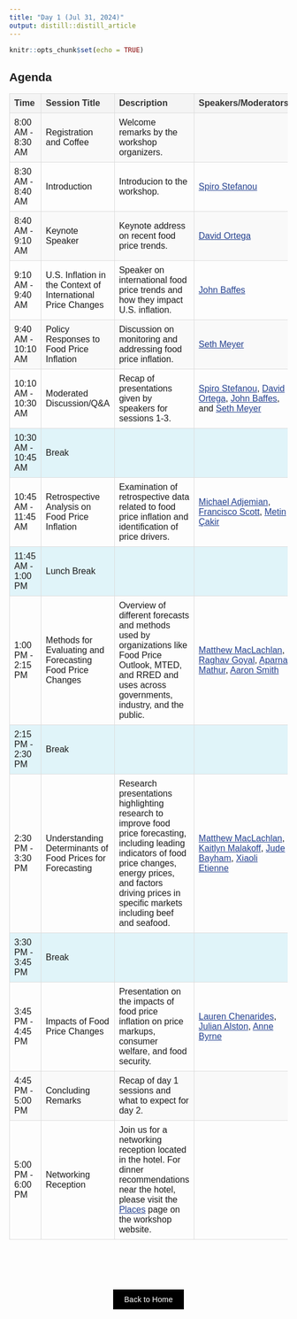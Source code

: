 ```yaml
---
title: "Day 1 (Jul 31, 2024)"
output: distill::distill_article
---
```


```r
knitr::opts_chunk$set(echo = TRUE)
```

<style>
  @import url('https://fonts.googleapis.com/css2?family=Public+Sans&display=swap');

  body {
    font-family: 'Public Sans', sans-serif;
  }

  .agenda-table {
    width: 100%;
    border-collapse: collapse;
  }

  .agenda-table th, .agenda-table td {
    border: 1px solid #ddd;
    padding: 8px;
    text-align: left;
  }

  .agenda-table th {
    background-color: #f4f4f4;
    color: #333;
  }

  .agenda-table td a {
    color: #23408F; /* Matching the color used for headers */
  }

  .agenda-table .session-time {
    width: 15%; /* Adjust the width of the Time column */
  }

  .break-row {
    background-color: #e0f4f9; /* Light blue color specifically for break rows */
  }
  
  .agenda-table tbody tr:nth-child(odd):not(.break-row) {
    background-color: #f9f9f9; /* Apply grey shading only to non-break odd rows */
  }
</style>

## Agenda

<table class="agenda-table">
  <thead>
    <tr>
      <th>Time</th>
      <th>Session Title</th>
      <th>Description</th>
      <th>Speakers/Moderators</th>
    </tr>
  </thead>
  <tbody>
    <tr>
      <td class="session-time">8:00 AM - 8:30 AM</td>
      <td>Registration and Coffee</td>
      <td>Welcome remarks by the workshop organizers.</td>
      <td></td>
    </tr>
    <tr>
      <td class="session-time">8:30 AM - 8:40 AM</td>
      <td>Introduction</td>
      <td>Introducion to the workshop.</td>
      <td><a href="speakers/spiro.html" target="_blank">Spiro Stefanou</a></td>
    </tr>
    <tr>
      <td class="session-time">8:40 AM - 9:10 AM</td>
      <td>Keynote Speaker</td>
      <td>Keynote address on recent food price trends.</td>
      <td><a href="speakers/ortega.html" target="_blank">David Ortega</a></td>
    </tr>
    <tr>
      <td class="session-time">9:10 AM - 9:40 AM</td>
      <td>U.S. Inflation in the Context of International Price Changes</td>
      <td>Speaker on international food price trends and how they impact U.S. inflation.</td>
      <td><a href="speakers/baffes.html" target="_blank">John Baffes</a></td>
    </tr>
    <tr>
      <td class="session-time">9:40 AM - 10:10 AM</td>
      <td>Policy Responses to Food Price Inflation</td>
      <td>Discussion on monitoring and addressing food price inflation.</td>
      <td><a href="speakers/meyer.html" target="_blank">Seth Meyer</a></td>
    </tr>
    <tr>
      <td class="session-time">10:10 AM - 10:30 AM</td>
      <td>Moderated Discussion/Q&A</td>
      <td>Recap of presentations given by speakers for sessions 1-3.</td>
      <td><a href="speakers/spiro.html" target="_blank">Spiro Stefanou</a>, <a href="speakers/ortega.html" target="_blank">David Ortega</a>, <a href="speakers/baffes.html" target="_blank">John Baffes</a>, and <a href="speakers/meyer.html" target="_blank">Seth Meyer</a></td>
    </tr>
    <tr class="break-row">
      <td class="session-time">10:30 AM - 10:45 AM</td>
      <td>Break</td>
      <td></td>
      <td></td>
    </tr>
    <tr>
      <td class="session-time">10:45 AM - 11:45 AM</td>
      <td>Retrospective Analysis on Food Price Inflation</td>
      <td>Examination of retrospective data related to food price inflation and identification of price drivers.</td>
      <td><a href="speakers/adjemian.html" target="_blank">Michael Adjemian</a>, <a href="speakers/scott.html" target="_blank">Francisco Scott</a>, <a href="speakers/cakir.html" target="_blank">Metin Çakir</a></td>
    </tr>
    <tr class="break-row">
      <td class="session-time">11:45 AM - 1:00 PM</td>
      <td>Lunch Break</td>
      <td></td>
      <td></td>
    </tr>
    <tr>
      <td class="session-time">1:00 PM - 2:15 PM</td>
      <td>Methods for Evaluating and Forecasting Food Price Changes</td>
      <td>Overview of different forecasts and methods used by organizations like Food Price Outlook, MTED, and RRED and uses across governments, industry, and the public.</td>
      <td><a href="speakers/maclachlan.html" target="_blank">Matthew MacLachlan</a>, <a href="speakers/goyal.html" target="_blank">Raghav Goyal</a>, <a href="speakers/mathur.html" target="_blank">Aparna Mathur</a>, <a href="speakers/smith.html" target="_blank">Aaron Smith</a></td>
    </tr>
    <tr class="break-row">
      <td class="session-time">2:15 PM - 2:30 PM</td>
      <td>Break</td>
      <td></td>
      <td></td>
    </tr>
    <tr>
      <td class="session-time">2:30 PM - 3:30 PM</td>
      <td>Understanding Determinants of Food Prices for Forecasting</td>
      <td>Research presentations highlighting research to improve food price forecasting, including leading indicators of food price changes, energy prices, and factors driving prices in specific markets including beef and seafood.</td>
      <td><a href="speakers/maclachlan.html" target="_blank">Matthew MacLachlan</a>, <a href="speakers/malakoff.html" target="_blank">Kaitlyn Malakoff</a>, <a href="speakers/bayham.html" target="_blank">Jude Bayham</a>, <a href="speakers/etienne.html" target="_blank">Xiaoli Etienne</a></td>
    </tr>
    <tr class="break-row">
      <td class="session-time">3:30 PM - 3:45 PM</td>
      <td>Break</td>
      <td></td>
      <td></td>
    </tr>
    <tr>
      <td class="session-time">3:45 PM - 4:45 PM</td>
      <td>Impacts of Food Price Changes</td>
      <td>Presentation on the impacts of food price inflation on price markups, consumer welfare, and food security.</td>
      <td><a href="speakers/chenarides.html" target="_blank">Lauren Chenarides</a>, <a href="speakers/alston.html" target="_blank">Julian Alston</a>, <a href="speakers/byrne.html" target="_blank">Anne Byrne</a></td>
    </tr>
    <tr>
      <td class="session-time">4:45 PM - 5:00 PM</td>
      <td>Concluding Remarks</td>
      <td>Recap of day 1 sessions and what to expect for day 2.</td>
      <td></td>
    </tr>
    <tr>
      <td class="session-time">5:00 PM - 6:00 PM</td>
      <td>Networking Reception</td>
      <td>Join us for a networking reception located in the hotel. For dinner recommendations near the hotel, please visit the <a href="places.html" target="_blank">Places</a> page on the workshop website.</td>
      <td></td>
    </tr>
  </tbody>
</table>


<!--
## Agenda

| Time | Description | Speakers/Moderators | 
|----------------------|---------------------------------------|------------------------------------------|
| 8:00 AM - 8:30 AM    | Registration and Coffee                                                  | |
| 8:30 AM - 8:40 AM    | Introduction                                                             | [Spiro Stefanou](spiro.html) |
| 8:40 AM - 9:10 AM    | Keynote Speaker                                                          | [David Ortega](ortega.html) |
| 9:10 AM - 9:40 AM    | U.S. Inflation in the Context of International Price Changes             | [John Baffes](baffes.html) |
| 9:40 AM - 10:10 AM   | Policy Responses to Food Price Inflation                                 | [Seth Meyer](meyer.html) |
| 10:10 AM - 10:30 AM  | Moderated Discussion/Q&A                                                 | [Spiro Stefanou](spiro.html), [David Ortega](ortega.html), [John Baffes](baffes.html), and  [Seth Meyer](meyer.html) |
| 10:30 AM - 10:45 AM  | Break                                                                    | |
| 10:45 AM - 11:45 AM  | Retrospective Analysis on Food Price Inflation                           | [Michael Adjemian](adjemian.html), [Francisco Scott](scott.html), [Metin Çakir](cakir.html) |
| 11:45 AM - 1:00 PM   | Lunch Break                                                              | |
| 1:00 PM - 1:15 PM    | Methods for Evaluating and Forecasting Food Price Changes - Introduction | [Matthew MacLachlan](maclachlan.html) |
| 1:15 PM - 2:00 PM    | Methods for Evaluating and Forecasting Food Price Changes - Panel        | [Rahgav Goyal](goyal.html), [Aparna Mathur](mathur.html), and  [Aaron Smith](smith.html) |
| 2:00 PM - 2:15 PM    | Moderated Discussion/Q&A                                                 | [Matthew MacLachlan](maclachlan.html), [Rahgav Goyal](goyal.html), [Aparna Mathur](mathur.html), and  [Aaron Smith](smith.html) |
| 2:15 PM - 2:30 PM    | Break                                                                    | |
| 2:30 PM - 3:30 PM    | Understanding Determinants of Food Prices for Forecasting                | [Matthew MacLachlan](maclachlan.html), [Kaitlyn Malakoff](malakoff.html), [Jude Bayham](bayham.html),  and [Xiaoli Etienne](etienne.html) |
| 3:30 PM - 3:45 PM    | Break                                                                    | |
| 3:45 PM - 4:45 PM    | Impacts of Food Price Changes                                            | [Lauren Chenarides](chenarides.html), [Julian Alston](alston.html), and [Anne Byrne](byrne.html) |
| 4:45 PM - 5:00 PM    | Concluding Remarks                                                       | |
| 5:00 PM - 6:00 PM    | Networking Reception                                                     | |

-->

<!-- ################## -->

<div style="padding-bottom: 60px;"></div>

<!--===================================-->
<div style="text-align: center;">
  <a href="index.html" class="btn" style="background-color: black; color: white; padding: 10px 20px; text-align: center; text-decoration: none; display: inline-block;">Back to Home</a>
</div>








<!-- ################## -->

<!-- Back to Top Button 
<div id="back-to-top" style="position: fixed; bottom: 20px; right: 20px; display: none;">
  <a href="#top" onclick="document.body.scrollTop = 0; document.documentElement.scrollTop = 0; return false;" style="text-decoration: none; color: white; background-color: black; padding: 10px;">Back to Top</a>
</div>

<script>
window.onscroll = function() {scrollFunction()};

function scrollFunction() {
  if (document.body.scrollTop > 20 || document.documentElement.scrollTop > 20) {
    document.getElementById("back-to-top").style.display = "block";
  } else {
    document.getElementById("back-to-top").style.display = "none";
  }
}
</script>
-->
